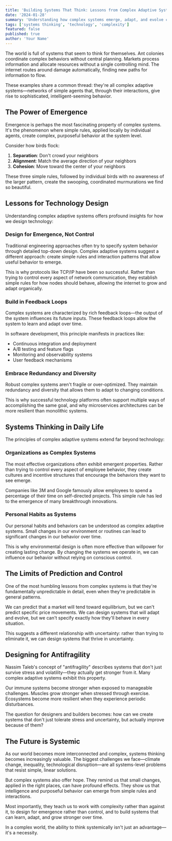 ```yaml
---
title: 'Building Systems That Think: Lessons from Complex Adaptive Systems'
date: '2024-01-28'
summary: 'Understanding how complex systems emerge, adapt, and evolve can transform how we approach problems in technology and life.'
tags: ['systems thinking', 'technology', 'complexity']
featured: false
published: true
author: 'Your Name'
---
```


The world is full of systems that seem to think for themselves. Ant colonies coordinate complex behaviors without central planning. Markets process information and allocate resources without a single controlling mind. The internet routes around damage automatically, finding new paths for information to flow.

These examples share a common thread: they're all complex adaptive systems—networks of simple agents that, through their interactions, give rise to sophisticated, intelligent-seeming behavior.

## The Power of Emergence

Emergence is perhaps the most fascinating property of complex systems. It's the phenomenon where simple rules, applied locally by individual agents, create complex, purposeful behavior at the system level.

Consider how birds flock:

1. **Separation**: Don't crowd your neighbors
2. **Alignment**: Match the average direction of your neighbors
3. **Cohesion**: Move toward the center of your neighbors

These three simple rules, followed by individual birds with no awareness of the larger pattern, create the swooping, coordinated murmurations we find so beautiful.

## Lessons for Technology Design

Understanding complex adaptive systems offers profound insights for how we design technology:

### Design for Emergence, Not Control

Traditional engineering approaches often try to specify system behavior through detailed top-down design. Complex adaptive systems suggest a different approach: create simple rules and interaction patterns that allow useful behavior to emerge.

This is why protocols like TCP/IP have been so successful. Rather than trying to control every aspect of network communication, they establish simple rules for how nodes should behave, allowing the internet to grow and adapt organically.

### Build in Feedback Loops

Complex systems are characterized by rich feedback loops—the output of the system influences its future inputs. These feedback loops allow the system to learn and adapt over time.

In software development, this principle manifests in practices like:

- Continuous integration and deployment
- A/B testing and feature flags
- Monitoring and observability systems
- User feedback mechanisms

### Embrace Redundancy and Diversity

Robust complex systems aren't fragile or over-optimized. They maintain redundancy and diversity that allows them to adapt to changing conditions.

This is why successful technology platforms often support multiple ways of accomplishing the same goal, and why microservices architectures can be more resilient than monolithic systems.

## Systems Thinking in Daily Life

The principles of complex adaptive systems extend far beyond technology:

### Organizations as Complex Systems

The most effective organizations often exhibit emergent properties. Rather than trying to control every aspect of employee behavior, they create cultures and incentive structures that encourage the behaviors they want to see emerge.

Companies like 3M and Google famously allow employees to spend a percentage of their time on self-directed projects. This simple rule has led to the emergence of many breakthrough innovations.

### Personal Habits as Systems

Our personal habits and behaviors can be understood as complex adaptive systems. Small changes in our environment or routines can lead to significant changes in our behavior over time.

This is why environmental design is often more effective than willpower for creating lasting change. By changing the systems we operate in, we can influence our behavior without relying on conscious control.

## The Limits of Prediction and Control

One of the most humbling lessons from complex systems is that they're fundamentally unpredictable in detail, even when they're predictable in general patterns.

We can predict that a market will tend toward equilibrium, but we can't predict specific price movements. We can design systems that will adapt and evolve, but we can't specify exactly how they'll behave in every situation.

This suggests a different relationship with uncertainty: rather than trying to eliminate it, we can design systems that thrive in uncertainty.

## Designing for Antifragility

Nassim Taleb's concept of "antifragility" describes systems that don't just survive stress and volatility—they actually get stronger from it. Many complex adaptive systems exhibit this property.

Our immune systems become stronger when exposed to manageable challenges. Muscles grow stronger when stressed through exercise. Ecosystems become more resilient when they experience periodic disturbances.

The question for designers and builders becomes: how can we create systems that don't just tolerate stress and uncertainty, but actually improve because of them?

## The Future is Systemic

As our world becomes more interconnected and complex, systems thinking becomes increasingly valuable. The biggest challenges we face—climate change, inequality, technological disruption—are all systems-level problems that resist simple, linear solutions.

But complex systems also offer hope. They remind us that small changes, applied in the right places, can have profound effects. They show us that intelligence and purposeful behavior can emerge from simple rules and interactions.

Most importantly, they teach us to work with complexity rather than against it, to design for emergence rather than control, and to build systems that can learn, adapt, and grow stronger over time.

In a complex world, the ability to think systemically isn't just an advantage—it's a necessity.
